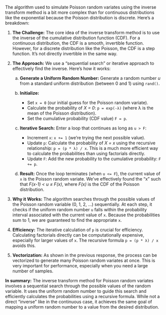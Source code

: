 The algorithm used to simulate Poisson random variates using the inverse transform method is a bit more complex than for continuous distributions like the exponential because the Poisson distribution is discrete.  Here's a breakdown:

1. **The Challenge:** The core idea of the inverse transform method is to use the inverse of the cumulative distribution function (CDF).  For a continuous distribution, the CDF is a smooth, invertible function.  However, for a discrete distribution like the Poisson, the CDF is a step function.  It's not directly invertible in the same way.

2. **The Approach:**  We use a "sequential search" or iterative approach to effectively find the inverse.  Here's how it works:

   a. **Generate a Uniform Random Number:** Generate a random number *u* from a standard uniform distribution (between 0 and 1) using `rand()`.

   b. **Initialize:**
      - Set `x = 0` (our initial guess for the Poisson random variate).
      - Calculate the probability of *X = 0*:  `p = exp(-λ)` (where λ is the mean of the Poisson distribution).
      - Set the cumulative probability (CDF value) `F = p`.

   c. **Iterative Search:**  Enter a loop that continues as long as `u > F`:
      - Increment `x`: `x += 1` (we're trying the next possible value).
      - Update `p`: Calculate the probability of *X = x* using the recursive relationship: `p = (p * λ) / x`.  This is a much more efficient way to calculate the probabilities than using factorials directly.
      - Update `F`: Add the new probability to the cumulative probability: `F += p`.

   d. **Result:** Once the loop terminates (when `u <= F`), the current value of `x` is the Poisson random variate.  We've effectively found the "x" such that *F(x-1) < u ≤ F(x)*, where *F(x)* is the CDF of the Poisson distribution.

3. **Why it Works:** The algorithm searches through the possible values of the Poisson random variable (0, 1, 2, ...) sequentially.  At each step, it checks if the uniform random number `u` falls within the probability interval associated with the current value of `x`.  Because the probabilities sum to 1, we are guaranteed to find the appropriate `x`.

4. **Efficiency:** The iterative calculation of `p` is crucial for efficiency.  Calculating factorials directly can be computationally expensive, especially for larger values of `x`.  The recursive formula `p = (p * λ) / x` avoids this.

5. **Vectorization:**  As shown in the previous response, the process can be vectorized to generate many Poisson random variates at once.  This is very important for performance, especially when you need a large number of samples.

**In summary:** The inverse transform method for Poisson random variates involves a sequential search through the possible values of the random variable.  It uses the uniform random number to guide this search and efficiently calculates the probabilities using a recursive formula.  While not a direct "inverse" like in the continuous case, it achieves the same goal of mapping a uniform random number to a value from the desired distribution.
